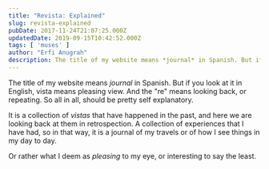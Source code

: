 ```yaml
---
title: "Revista: Explained"
slug: revista-explained
pubDate: 2017-11-24T21:07:25.000Z
updatedDate: 2019-09-15T10:42:52.000Z
tags: [ 'muses' ]
author: "Erfi Anugrah"
description: The title of my website means *journal* in Spanish. But if you look at it in English, vista means pleasing view. And the "re" means looking back, or repeating. So all in all, should be pretty self explanatory.
---
```


The title of my website means *journal* in Spanish. But if you look at it in English, vista means pleasing view. And the "re" means looking back, or repeating. So all in all, should be pretty self explanatory.

It is a collection of *vistas* that have happened in the past, and here we are looking back at them in retrospection. A collection of experiences that I have had, so in that way, it is a journal of my travels or of how I see things in my day to day. 

Or rather what I deem as *pleasing* to my eye, or interesting to say the least.
